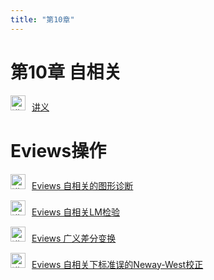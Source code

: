```yaml
---
title: "第10章"
---
```


# 第10章 自相关

<img src="img/teacher.png" alt="讲义" style="width: 24px; height: 24px;margin-right: 10px">[讲义](https://lizongzhang.github.io/ee4/chap10.html)


# Eviews操作

<img src="img/video.png" alt="讲义" style="width: 24px; height: 24px;margin-right: 10px">[Eviews 自相关的图形诊断](https://www.bilibili.com/video/BV1nV41117rt/) 
    
<img src="img/video.png" alt="讲义" style="width: 24px; height: 24px;margin-right: 10px">[Eviews 自相关LM检验](https://www.bilibili.com/video/BV1dy4y1z7KQ/)     
    
<img src="img/video.png" alt="讲义" style="width: 24px; height: 24px;margin-right: 10px">[Eviews 广义差分变换](https://www.bilibili.com/video/BV1Ji4y1L7GJ/)     
    
<img src="img/video.png" alt="讲义" style="width: 24px; height: 24px;margin-right: 10px">[Eviews 自相关下标准误的Neway-West校正](https://www.bilibili.com/video/BV1FT4y1c7ve/)     
    

